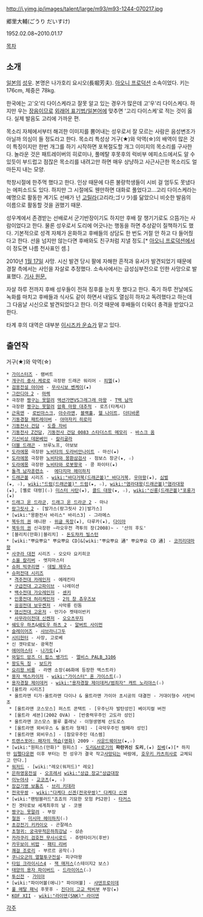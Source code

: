 http://i.yimg.jp/images/talent/large/m93/m93-1244-070217.jpg

郷里大輔(ごうり だいすけ)

1952.02.08~2010.01.17

[[목차]]

== 소개 ==
[[일본]]의 [[성우]]. 본명은 나가호리 요시오(長堀芳夫). [[아오니 프로덕션]] 소속이었다. 키는 176cm, 체중은 78kg.

한국에는 고'오'리 다이스케라고 잘못 알고 있는 경우가 많은데 고'우'리 다이스케다. 하지만 우는 [[장음]]이므로 [[외래어 표기법/일본어]]에 맞추면 '고리 다이스케'로 적는 것이 옳다. 실제 발음도 고리에 가까운 편.

목소리 자체에서부터 해괴한 이미지를 뿜어내는 성우로서 잘 모르는 사람은 음성변조가 아닐까 의심이 들 정도라고 한다. 목소리 특성상 거구(★)와 악역(☆)의 배역이 많은 것이 특징이지만 한번 개그를 하기 시작하면 포복절도할 개그 이미지의 목소리를 구사한다. 놀라운 것은 패트레이버의 히로미나, 풀메탈 후못후의 럭비부 에피소드에서도 알 수 있듯이 부드럽고 점잖은 목소리를 내려고만 하면 매우 상냥하고 사근사근한 목소리도 얼마든지 내는 모양.

학창시절에 한주먹 했다고 한다. 인상 때문에 다른 불량학생들이 시비 걸 엄두도 못냈다는 에피소드도 있다. 하지만 그 시절에도 웬만하면 대화로 풀었다고...고리 다이스케라는 예명으로 활동한 계기도 선배가 넌 [[고릴라]](고리라;ゴリラ)를 닮았으니 비슷한 발음의 이름으로 활동할 것을 권했기 때문.

성우계에서 존경받는 선배로서 군기반장이기도 하지만 후배 잘 챙기기로도 으뜸가는 사람이었다고 한다. 물론 성우로서 도리에 어긋나는 행동을 하면 추상같이 질책하기도 했다. 기본적으로 성격 자체가 온화하고 후배들의 상담도 한 번도 거절 안 하고 다 들어줬다고 한다. 선을 넘지만 않는다면 후배와도 친구처럼 지낼 정도.[* [[아오니 프로덕션]]에서 이 정도면 나름 천사표인 셈.]  

2010년 [[1월 17일]] 사망. 시신 발견 당시 팔에 자해한 흔적과 유서가 발견되었기 때문에 경찰 측에서는 사인을 자살로 추정했다. 소속사에서는 급성심부전으로 인한 사망으로 발표했다. [http://www.tokyo-np.co.jp/s/article/2010011890160003.html 기사 원문.]

자살 하루 전까지 후배 성우들이 전혀 징후를 눈치 못 챘다고 한다. 죽기 하루 전날에도 녹화를 마치고 후배들과 식사도 같이 하면서 내일도 열심히 하자고 독려했다고 하는데 그 다음날 시신으로 발견되었다고 한다. 이것 때문에 후배들이 더욱더 충격을 받았다고 한다.

타계 후의 대역은 대부분 [[이시즈카 운쇼]]가 맡고 있다.

== 출연작 ==
거구(★)와 악역(☆)
 * [[가이스터즈]] - 램버트
 * [[개구리 중사 케로로]] 극장판 드래곤 워리어 - [[피엘]](★)
 * [[검용전설 야이바]] - [[무사시보 벤케이]](★)
 * [[그란디아 2]] - [[마렉]]
 * 극장판 [[짱구는 못말려]] [[액션가면VS그래그래 마왕]] - [[T백 남작]]
 * 극장판 [[짱구는 못말려]] [[암흑 마왕 대추적]] - 로즈(타케시)
 * [[근육맨]] - [[로빈마스크]], [[아수라맨]], [[블랙홀]], [[헬 나이트]], [[더티바론]]
 * [[기동경찰 패트레이버]] - [[야마자키 히로미]]
 * [[기동전사 건담]] - [[도즐 자비]]
 * [[기동전사 Z건담]], [[기동전사 건담 0083 스타더스트 메모리]] - [[바스크 옴]]
 * [[기신비상 데몬베인]] - [[칼리굴라]]
 * [[더블 드래곤]] - 브루노프, 아보보
 * [[도라에몽]] 극장판 [[노비타의 도라비안나이트]] - 마신(★)
 * [[도라에몽]] 극장판 [[노비타와 몽환삼검사]] - 점보스 장군(★, ☆)
 * [[도라에몽]] 극장판 [[노비타와 로봇왕국]] - 콩 파이터(★)
 * [[돌격 남자훈련소]] -  [[에다지마 헤이하치]]
 * [[드래곤볼]] 시리즈 - [[wiki:"바다거북(드래곤볼)" 바다거북]], [[우마왕]](★), [[심벌]](★, ☆), [[wiki:"드럼(드래곤볼)" 드럼]](★, ☆), [[wiki:"염라대왕(드래곤볼)"염라대왕]](★), [옐로 대령](☆) [[미스터 사탄]](★), [[콜드 대왕]](★, ☆), [[wiki:"신룡(드래곤볼)"포룽가]](★)
 * [[드래그 온 드라군]], [[드래그 온 드라군 2]] - 마나
 * [[랑그릿사 2]] - [발가스(랑그릿사 2)|발가스]
 * [wiki:"몽환전사 바리스" 바리스3] - 그라메스
 * [[북두의 권]] 애니판 - [[위글 옥장]](★), 다루카(★), [[다이아]]
 * [[북두의 권]] 신극장판 ~라오우전 격투의 장(2008)~ - '산의 후도'
 * [블리치(만화)|블리치] - [[돈도챠카 빌스턴]]
 * [wiki:"뿌요뿌요" 뿌요뿌요 CD]&[wiki:"뿌요뿌요 通" 뿌요뿌요 CD 通] - [[코끼리대마왕]]
 * [[사쿠라 대전]] 시리즈 - 오오타 요키히코
 * [[소울 칼리버]] - 엣지마스터
 * [[슈퍼 빅쿠리맨]] - [[데빌 제우스]]
 * [[슈퍼전대 시리즈]]
  * [[격주전대 카레인저]] - 에레킨타
  * [[구급전대 고고파이브]] - 나레이션
  * [[백수전대 가오레인저]] - [[센키]]
  * [[인풍전대 허리케인저]] - [[2의 창 츄우즈보]]
  * [[굉굉전대 보우켄저]] - 사악룡 린돔
  * [[염신전대 고온저]] - 만기수 켓테이반키
  * [[사무라이전대 신켄저]] - [[오오츠무지]]
 * [[쉐도우 하츠]]&[[쉐도우 하츠 2]] - [[알버트 사이먼]]
 * [[슬레이어즈]] - [[샤브라니그두]]
 * [[시티헌터]] - 사장, 고로베
 * 신 겟타로보- 광목천
 * [[에어마스터]] - [[나가토]](★)
 * [[와일드 암즈 더 핍스 뱅가드]] - [[엘비스 PALB_3106]]
 * [[왕도둑 징]] - [[보드카]]
 * [[요리왕 비룡]] - 라멘 소장(46화에 등장한 엑스트라)
 * [[용자 엑스카이저]] - [[wiki:"가이스터" 혼 가이스트]](☆)
 * [[용자경찰 제이데커]] - [[wiki:"용자경찰 제이데커/범죄자" 캐트 노리야스]](☆)
 * [울트라 시리즈]
  * 울트라맨 티가·울트라맨 다이나 & 울트라맨 가이아 초시공의 대결전 - 거대이형수 사탄비조
  * [울트라맨 코스모스] 퍼스트 콘택트 - [우주닌자 발탄성인] 베이지컬 버전
  * [울트라 세븐](2002 OVA) - [반중력우주인 고도라 성인]
  * 울트라맨 코스모스 블루 플래닛 - 이형생명체 산도로스
  * [울트라맨 뫼비우스 & 울트라 형제] - [극악우주인 템페라 성인]
  * [울트라맨 뫼비우스] - [참모우주인 데스렘]
 * [[트랜스포머: 패자의 역습(영화)]] 2009 - [[사운드웨이브(ROTF)|사운드웨이브]](★,☆)
 * [wiki:"원피스(만화)" 원피스] - [[도리&브로기]]의 '''파란귀신 도리''',(★) [[징베]](★)[* 하지만 [[임펠다운]]편 이후 부터는 전 성우가 결국 작고[[사망]]되는 바람에, [[호우키 카츠히사]]로 교체되고 만다.] 
 * [[워저드]] - [wiki:"레오(워저드)" 레오]
 * [[은하영웅전설]] - [[오프레서]] [[wiki:"상급 장교"상급대장]]
 * [[이누야샤]] - [[교코츠]](★, ☆)
 * [[장갑기병 보톰즈]] - [[쿠멘|브리 키데라]]
 * [[전국무쌍]] - [[wiki:"다케다 신겐(전국무쌍)" 다케다 신겐]]
 * [wiki:"팬텀블러드"죠죠의 기묘한 모험 PS2판] - [[타커스]] 
 * 진 겟타로보 세계최후의 날 - 코웬
 * [[짱구는 못말려]] - 부장
 * [[철권]] - [[미시마 헤이하치]](☆)
 * [[초강전기 키카이오]] - 곤잘레스
 * [[초형귀: 궁극무적은하최강남]] - 삼손
 * [[카라쿠리 검호전 무사시로드]] - 쥬텐타이거(후반)
 * [[카우보이 비밥]] - [[패티 리버]]
 * [[쾌걸 조로리]] - 부르르 공작(☆)
 * [[쿠니오군의 열혈투구전설]]- 피구마왕
 * [[타임 크라이시스4]] - [[잭 매저스]](스테이지2 보스)
 * [[태양의 용자 파이버드]] - [[드라이어스]](☆)
 * [[투신전]] - [[가이아]]
 * [wiki:"파이어볼(애니)" 파이어볼] - [[샤덴프로이데]]
 * [[풀 메탈 패닉]] 후못후 - [[진다이 고교 럭비부]] 부장(★)
 * [[KOF XII]] - [[wiki:"라이덴(SNK)" 라이덴]]

[[각주]]
